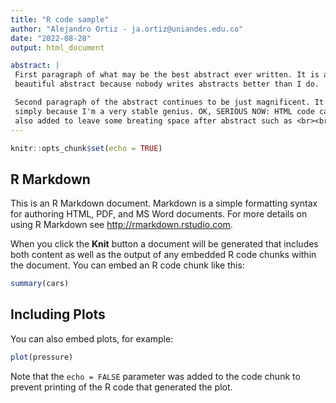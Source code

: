 ```yaml
---
title: "R code sample"
author: "Alejandro Ortiz - ja.ortiz@uniandes.edu.co"
date: "2022-08-28"
output: html_document

abstract: |
 First paragraph of what may be the best abstract ever written. It is a
 beautiful abstract because nobody writes abstracts better than I do.

 Second paragraph of the abstract continues to be just magnificent. It is 
 simply because I'm a very stable genius. OK, SERIOUS NOW: HTML code can be
 also added to leave some breating space after abstract such as <br><br><br>
---
```


```r
knitr::opts_chunk$set(echo = TRUE)
```

## R Markdown

This is an R Markdown document. Markdown is a simple formatting syntax for authoring HTML, PDF, and MS Word documents. For more details on using R Markdown see <http://rmarkdown.rstudio.com>.

When you click the **Knit** button a document will be generated that includes both content as well as the output of any embedded R code chunks within the document. You can embed an R code chunk like this:

```r
summary(cars)
```

## Including Plots

You can also embed plots, for example:

```r
plot(pressure)
```

Note that the `echo = FALSE` parameter was added to the code chunk to prevent printing of the R code that generated the plot.
